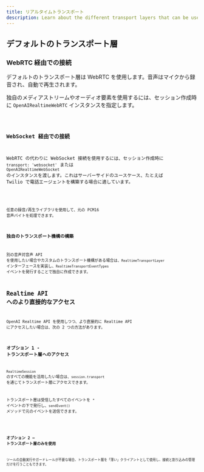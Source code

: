 ```yaml
---
title: リアルタイムトランスポート
description: Learn about the different transport layers that can be used with Realtime Agents.
---
```




## デフォルトのトランスポート層

### WebRTC 経由での接続

デフォルトのトランスポート層は WebRTC を使用します。音声はマイクから録音され、自動で再生されます。

独自のメディアストリームやオーディオ要素を使用するには、セッション作成時に `OpenAIRealtimeWebRTC` インスタンスを指定します。

<Code lang="typescript" code={customWebRTCTransportExample} />

### WebSocket 経由での接続

WebRTC の代わりに WebSocket 接続を使用するには、セッション作成時に `transport: 'websocket'` または `OpenAIRealtimeWebSocket` のインスタンスを渡します。これはサーバーサイドのユースケース、たとえば Twilio で電話エージェントを構築する場合に適しています。

<Code lang="typescript" code={websocketSessionExample} />

任意の録音/再生ライブラリを使用して、元の PCM16 音声バイトを処理できます。

### 独自のトランスポート機構の構築

別の音声対音声 API を使用したい場合やカスタムのトランスポート機構がある場合は、`RealtimeTransportLayer` インターフェースを実装し、`RealtimeTransportEventTypes` イベントを発行することで独自に作成できます。

## Realtime API へのより直接的なアクセス

OpenAI Realtime API を使用しつつ、より直接的に Realtime API にアクセスしたい場合は、次の 2 つの方法があります。

### オプション 1 - トランスポート層へのアクセス

`RealtimeSession` のすべての機能を活用したい場合は、`session.transport` を通じてトランスポート層にアクセスできます。

トランスポート層は受信したすべてのイベントを `*` イベントの下で発行し、`sendEvent()` メソッドで元のイベントを送信できます。

<Code lang="typescript" code={transportEventsExample} />

### オプション 2 — トランスポート層のみを使用

ツールの自動実行やガードレールが不要な場合、トランスポート層を「薄い」クライアントとして使用し、接続と割り込みの管理だけを行うこともできます。

<Code lang="typescript" code={thinClientExample} />

